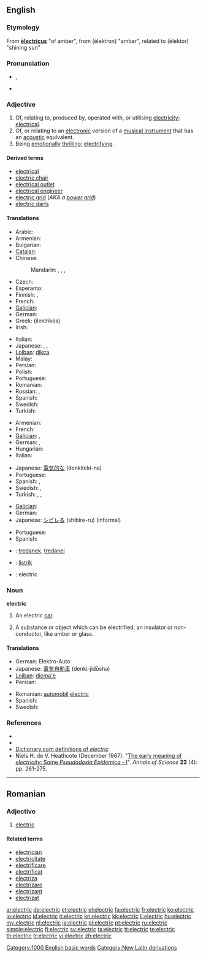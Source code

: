 ==English==

===Etymology===
From {{etyl|NL.}} '''[[electricus|ēlectricus]]''' "of amber", from {{etyl|grc}}  {{term|lang=grc|ἤλεκτρον}} (ēlektron) "amber", related to {{term|lang=grc|ἠλέκτωρ}} (ēlektor) "shining sun"

===Pronunciation===
* {{IPA|/ɪˈlɛktɹɪk/}}, {{SAMPA|/I"lEktrIk/}}
* {{audio|en-us-electric.ogg|Audio (US)}}

===Adjective===
{{en-adj|-}}

# Of, relating to, produced by, operated with, or utilising [[electricity]]; [[electrical]].
# Of, or relating to an [[electronic]] version of a [[musical instrument]] that has an [[acoustic]] equivalent.
# Being [[emotionally]] [[thrilling]]; [[electrifying]].

====Derived terms====
* [[electrical]]
* [[electric chair]]
* [[electrical outlet]]
* [[electrical engineer]]
* [[electric grid]] (''AKA a [[power grid]]'')
* [[electric darts]]

====Translations====
{{trans-top|electrical}}
* Arabic: {{t|ar|كهربائي|tr=kahrabaa'iy}}
* Armenian: {{t-|hy|էլեկտրական|tr=ēlektrakan}}
* Bulgarian: {{t|bg|електрически|tr=elektríčeski}}
* [[Catalan]]: {{t|ca|elèctric}}
* Chinese:
*: Mandarin: {{t|cmn|電動|sc=Hani}},  {{t|cmn|电动|tr=diàndòng|sc=Hani}},  {{t|cmn|電氣|sc=Hani}},  {{t|cmn|电气|tr=diànqì|sc=Hani}}
* Czech: {{t+|cs|elektrický|m}}
* Esperanto: {{t-|eo|elektra|xs=Esperanto}}
* Finnish: {{t-|fi|sähköinen}},  {{t|fi|sähkö-}}
* French: {{t+|fr|électrique}}
* [[Galician]]: {{t-|gl|eléctrico|xs=Galician}} {{m}}
* German: {{t+|de|elektrisch}}
* Greek: {{t+|el|ηλεκτρικός|m}} (ilektrikós)
* Irish: {{t|ga|leictreach}}
{{trans-mid}}
* Italian: {{t+|it|elettrico|m}}
* Japanese: {{t|ja|電動の|tr=でんどうの, dendō-no}},  {{t|ja|電気的な|tr=でんきてきな, denkiteki-na}},  {{t|ja|エレクトリック|tr=erektrikku}}
* [[Lojban]]: [[dikca]]
* Malay: {{t-|ms|elektrik|xs=Malay}}
* Persian: {{t|fa|برقي|tr=barghi}}
* Polish: {{t+|pl|elektryczny}}
* Portuguese: {{t+|pt|elétrico}}
* Romanian: {{t|ro|electric|m|n}}
* Russian: {{t+|ru|электрический|tr=elektríčeskij}}, {{t|ru|электро-|tr=elektro-}}
* Spanish: {{t+|es|eléctrico|m}}
* Swedish: {{t+|sv|elektrisk}}
* Turkish: {{t-|tr|elektrikli}}
{{trans-bottom}}

{{trans-top|electronic (musical instrument)}}
* Armenian: {{t-|hy|էլեկտրական|tr=ēlektrakan}}
* French: {{t+|fr|électrique}}
* [[Galician]]: {{t-|gl|eléctrico|xs=Galician}} {{m}}, {{t-|gl|eléctrica|xs=Galician}} {{f}}
* German: {{t+|de|elektronisch}}, {{t+|de|elektrisch}}
* Hungarian: {{t|hu|elektromos}}
* Italian: {{t+|it|elettronico|m}}
{{trans-mid}}
* Japanese: [[電気的な]] (denkiteki-na)
* Portuguese: {{t+|pt|elétrico}}
* Spanish: {{t+|es|eléctrico}} {{gloss|guitars}}, {{t+|es|electrónico}} {{gloss|other than guitars}}
* Swedish: {{t+|sv|elektrisk}}, {{t-|sv|el-}}
* Turkish: {{t-|tr|elektrikli}}, {{t+|tr|elektrik}}, {{t-|tr|elektro-}}
{{trans-bottom}}

{{trans-top|emotionally thrilling}}
* [[Galician]]: {{t+|gl|electrizante|xs=Galician}}
* German: {{t-|de|elektrisierend}}
* Japanese: [[シビレる]] (shibire-ru) (informal)
{{trans-mid}}
* Portuguese: {{t-|pt|eletrizante}}
* Spanish: {{t-|es|electrizante}}
{{trans-bottom}}

{{checktrans-top}}
* {{ttbc|br}}: [[tredanek]], [[tredanel]]
* {{ttbc|id}}: [[listrik]]
* {{ttbc|ia}}: electric
{{trans-bottom}}

===Noun===
'''electric'''

# {{rare}} An electric [[car]].
# {{archaic}} A substance or object which can be electrified; an insulator or non-conductor, like amber or glass.

====Translations====
{{trans-top|electric car}}
* German: Elektro-Auto
* Japanese: [[電気自動車]] (denki-jidōsha)
* [[Lojban]]: [[dicma'e]]
* Persian: {{t|fa|ماشين برقي|tr=mashine barghi}}
{{trans-mid}}
* Romanian: [[automobil]] [[electric]] {{n}}
* Spanish: {{t-|es|coche eléctrico|m}}
* Swedish: {{t|sv|elbil}}
{{trans-bottom}}

===References===
* {{R:Webster 1828}}
* {{R:Webster 1913}}
* [http://dictionary.reference.com/browse/electric Dictionary.com definitions of ''electric'']
* Niels H. de V. Heathcote (December 1967). "[http://dx.doi.org/10.1080/00033796700203316 The early meaning of ''electricity'': Some ''Pseudodoxia Epidemica'' - I]". ''Annals of Science'' '''23''' (4): pp. 261-275.

[[Category:1000 English basic words]]

----

==Romanian==

===Adjective===
{{ro-adj|mn}}

# [[#English|electric]]

====Related terms====
* [[electrician]]
* [[electricitate]]
* [[electrificare]]
* [[electrificat]]
* [[electriza]]
* [[electrizare]]
* [[electrizant]]
* [[electrizat]]

[[Category:New Latin derivations]]

[[ar:electric]]
[[de:electric]]
[[et:electric]]
[[el:electric]]
[[fa:electric]]
[[fr:electric]]
[[ko:electric]]
[[io:electric]]
[[id:electric]]
[[it:electric]]
[[kn:electric]]
[[kk:electric]]
[[li:electric]]
[[hu:electric]]
[[my:electric]]
[[nl:electric]]
[[ja:electric]]
[[pl:electric]]
[[pt:electric]]
[[ru:electric]]
[[simple:electric]]
[[fi:electric]]
[[sv:electric]]
[[ta:electric]]
[[tt:electric]]
[[te:electric]]
[[th:electric]]
[[tr:electric]]
[[vi:electric]]
[[zh:electric]]